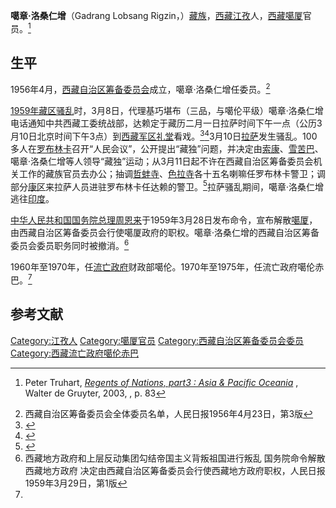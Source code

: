 '''噶章·洛桑仁增'''（Gadrang Lobsang Rigzin，{{bd|1905年||？|}}）[[藏族|藏族]]，[[西藏|西藏]][[江孜|江孜]]人，[[西藏|西藏]][[噶厦|噶厦]]官员。<ref name=peter>{{en}} Peter Truhart, ''[http://books.google.fr/books?id=MXchAAAAQBAJ&pg=PA83&lpg=PA83 Regents of Nations, part3 : Asia & Pacific Oceania] {{Wayback|url=http://books.google.fr/books?id=MXchAAAAQBAJ&pg=PA83&lpg=PA83 |date=20150402132116 }}'', Walter de Gruyter, 2003, {{ISBN|3110967464|9783110967463}}, p. 83</ref>

==生平==
1956年4月，[[西藏自治区筹备委员会|西藏自治区筹备委员会]]成立，噶章·洛桑仁增任委员。<ref>西藏自治区筹备委员会全体委员名单，人民日报1956年4月23日，第3版</ref>

[[1959年藏区骚乱|1959年藏区骚乱]]时，3月8日，代理基巧堪布（三品，与噶伦平级）噶章·洛桑仁增电话通知中共西藏工委统战部，达赖定于藏历二月一日拉萨时间下午一点（公历3月10日北京时间下午3点）到[[西藏军区大院|西藏军区礼堂]]看戏。<ref>{{Cite web |url=http://history.news.163.com/09/0423/13/57JD3SO900011247.html |title=1959达赖出逃真相，网易，2009-04-23 |access-date=2015-03-16 |archive-url=https://web.archive.org/web/20150402170027/http://history.news.163.com/09/0423/13/57JD3SO900011247.html |archive-date=2015-04-02 |dead-url=yes }}</ref><ref>{{Cite web |url=http://www.mzb.com.cn/html/report/116433-1.htm |title=一篇新发现的史料——1959年“3月10日事件”纪实，中国民族宗教网，2010-02-03 |accessdate=2015-03-16 |archive-date=2015-04-02 |archive-url=https://web.archive.org/web/20150402193815/http://www.mzb.com.cn/html/report/116433-1.htm |dead-url=no }}</ref>3月10日[[拉萨|拉萨]]发生骚乱。100多人在[[罗布林卡|罗布林卡]]召开“人民会议”，公开提出“藏独”问题，并决定由[[索康·旺清格勒|索康]]、[[雪苦巴·江央凯珠|雪苦巴]]、噶章·洛桑仁增等人领导“藏独”运动；从3月11日起不许在西藏自治区筹备委员会机关工作的藏族官员去办公；抽调[[哲蚌寺|哲蚌寺]]、[[色拉寺|色拉寺]]各十五名喇嘛任罗布林卡警卫；调部分[[康区|康区]]来拉萨人员进驻罗布林卡任达赖的警卫。<ref>{{Cite web |url=http://www.tibet328.cn/10/200902/t20090212_55941.htm |title=1959年西藏叛乱真相：达赖乘叛乱叛逃，西藏人权网，2009-02-12 |accessdate=2015-03-16 |archive-date=2015-04-02 |archive-url=https://web.archive.org/web/20150402112653/http://www.tibet328.cn/10/200902/t20090212_55941.htm |dead-url=no }}</ref>拉萨骚乱期间，噶章·洛桑仁增逃往[[印度|印度]]。

[[中华人民共和国国务院总理|中华人民共和国国务院总理]][[周恩来|周恩来]]于1959年3月28日发布命令，宣布解散[[噶厦|噶厦]]，由西藏自治区筹备委员会行使噶厦政府的职权。噶章·洛桑仁增的西藏自治区筹备委员会委员职务同时被撤消。<ref>西藏地方政府和上层反动集团勾结帝国主义背叛祖国进行叛乱 国务院命令解散西藏地方政府 决定由西藏自治区筹备委员会行使西藏地方政府职权，人民日报1959年3月29日，第1版</ref>

1960年至1970年，任[[西藏流亡政府|流亡政府]]财政部噶伦。1970年至1975年，任流亡政府噶伦赤巴。<ref name=peter/>

==参考文献==
{{reflist}}

[[Category:江孜人|Category:江孜人]]
[[Category:噶厦官员|Category:噶厦官员]]
[[Category:西藏自治区筹备委员会委员|Category:西藏自治区筹备委员会委员]]
[[Category:西藏流亡政府噶伦赤巴|Category:西藏流亡政府噶伦赤巴]]
